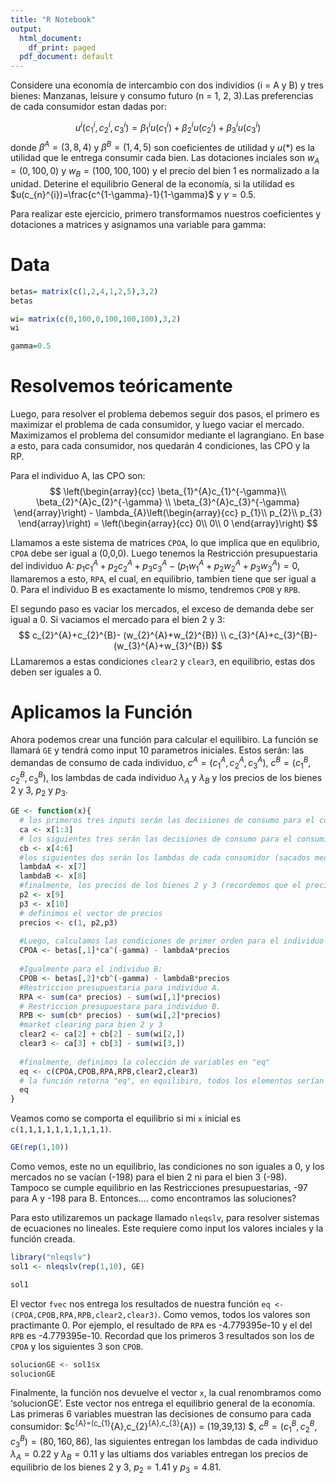---
title: "R Notebook"
output:
  html_document:
    df_print: paged
  pdf_document: default
---


Considere una economía de intercambio con dos individios (i = A y B) y tres bienes: Manzanas, leisure y consumo futuro (n = 1, 2, 3).Las preferencias de cada consumidor estan dadas por:

$$u^{i}(c_{1}^{i},c_{2}^{i},c_{3}^{i}) = \beta_{1}^{i}u(c_{1}^{i}) + \beta_{2}^{i}u(c_{2}^{i})+\beta_{3}^{i}u(c_{3}^{i})$$
donde $\beta^{A}=(3,8,4)$ y $\beta^{B}=(1,4,5)$ son coeficientes de utilidad y $u(*)$ es la utilidad que le entrega consumir cada bien. Las dotaciones inciales son $w_{A}=(0,100,0)$ y $w_{B}=(100,100,100)$ y el precio del bien 1 es normalizado a la unidad. Deterine el equilibrio General de la economía, si la utilidad es $u(c_{n}^{i})=\frac{c^{1-\gamma}-1}{1-\gamma}$ y $\gamma=0.5$.

Para realizar este ejercicio, primero transformamos nuestros coeficientes y dotaciones a matrices y asignamos una variable para gamma:

# Data
```{r matrices, echo=TRUE}
betas= matrix(c(1,2,4,1,2,5),3,2)
betas

wi= matrix(c(0,100,0,100,100,100),3,2)
wi

gamma=0.5

```

# Resolvemos teóricamente
Luego, para resolver el problema debemos seguir dos pasos, el primero es maximizar el problema de cada consumidor, y luego vaciar el mercado. Maximizamos el problema del consumidor mediante el lagrangiano. En base a esto, para cada consumidor, nos quedarán 4 condiciones, las CPO y la RP.

Para el individuo A, las CPO son:
$$
\left(\begin{array}{cc} 
 \beta_{1}^{A}c_{1}^{-\gamma}\\
\beta_{2}^{A}c_{2}^{-\gamma} \\
\beta_{3}^{A}c_{3}^{-\gamma}
\end{array}\right)
-
\lambda_{A}\left(\begin{array}{cc} 
p_{1}\\ 
p_{2}\\
p_{3}
\end{array}\right)
=
\left(\begin{array}{cc} 
0\\ 
0\\
0
\end{array}\right)
$$

Llamamos a este sistema de matrices `CPOA`, lo que implica que en equlibrio, `CPOA` debe ser igual a (0,0,0). Luego tenemos la Restricción presupuestaria del individuo A: $p_{1}c_{1}^{A}+p_{2}c_{2}^{A}+p_{3}c_{3}^{A}-(p_{1}w_{1}^{A}+p_{2}w_{2}^{A}+p_{3}w_{3}^{A})=0$, llamaremos a esto, `RPA`, el cual, en equilibrio, tambien tiene que ser igual a 0. Para el individuo B es exactamente lo mismo, tendremos `CPOB` y `RPB`.

El segundo paso es vaciar los mercados, el exceso de demanda debe ser igual a 0. Si vaciamos el mercado para el bien 2 y 3:
$$ c_{2}^{A}+c_{2}^{B}- (w_{2}^{A}+w_{2}^{B}) \\
c_{3}^{A}+c_{3}^{B}- (w_{3}^{A}+w_{3}^{B}) $$
LLamaremos a estas condiciones `clear2` y `clear3`, en equilibrio, estas dos deben ser iguales a 0.


# Aplicamos la Función
Ahora podemos crear una función para calcular el equilibiro. La función se llamará `GE` y tendrá como input 10 parametros iniciales. Estos serán: las demandas de consumo de cada individuo, $c^{A}=(c_{1}^{A},c_{2}^{A},c_{3}^{A})$, $c^{B}=(c_{1}^{B},c_{2}^{B},c_{3}^{B})$, los lambdas de cada individuo $\lambda_{A}$ y $\lambda_{B}$ y los precios de los bienes 2 y 3, $p_{2}$  y $p_{3}$.

```{r GE,echo=TRUE}
GE <- function(x){
  # los primeros tres inputs serán las decisiones de consumo para el consumidor A. ca es el vector (c1,c2,c3) para A.
  ca <- x[1:3]
  # los siguientes tres serán las decisiones de consumo para el consumidor B.
  cb <- x[4:6]
  #los siguientes dos serán los lambdas de cada consumidor (sacados mediante la maximización del lagrangiano)
  lambdaA <- x[7]
  lambdaB <- x[8]
  #finalmente, los precios de los bienes 2 y 3 (recordemos que el precio del bien 1 está normalizado a 1).
  p2 <- x[9]
  p3 <- x[10]
  # definimos el vector de precios
  precios <- c(1, p2,p3)
  
  #Luego, calculamos las condiciones de primer orden para el individuo A, como vimos anteriormente, nos dará un vector de 3 elementos. En equilibirio, deberían ser todos 0.
  CPOA <- betas[,1]*ca^(-gamma) - lambdaA*precios 
  
  #Igualmente para el individuo B:
  CPOB <- betas[,2]*cb^(-gamma) - lambdaB*precios
  #Restriccion presupuestaria para individuo A.
  RPA <- sum(ca* precios) - sum(wi[,1]*precios)
  # Restriccion presupuestara para individuo B.
  RPB <- sum(cb* precios) - sum(wi[,2]*precios)
  #market clearing para bien 2 y 3
  clear2 <- ca[2] + cb[2] - sum(wi[2,])
  clear3 <- ca[3] + cb[3] - sum(wi[3,])
  
  #finalmente, definimos la colección de variables en "eq"
  eq <- c(CPOA,CPOB,RPA,RPB,clear2,clear3)
  # la función retorna "eq", en equilibiro, todos los elementos serían 0 
  eq
}

```

Veamos como se comporta el equilibrio si mi `x` inicial es `c(1,1,1,1,1,1,1,1,1,1)`.

```{r eq1, echo=TRUE}
GE(rep(1,10))
```
Como vemos, este no un equilibrio, las condiciones no son iguales a 0, y los mercados no se vacían (-198) para el bien 2 ni para el bien 3 (-98). Tampoco se cumple equilibrio en las Restricciones presupuestarias, -97 para A y -198 para B. Entonces.... como encontramos las soluciones?

Para esto utilizaremos un package llamado `nleqslv`, para resolver sistemas de ecuaciones no lineales. Este requiere como input los valores inciales y la función creada.

```{r solving, echo=TRUE}
library("nleqslv")
sol1 <- nleqslv(rep(1,10), GE)

sol1
```

El vector `fvec` nos entrega los resultados de nuestra función `eq <-(CPOA,CPOB,RPA,RPB,clear2,clear3)`. Como vemos, todos los valores son practimante 0.  Por ejemplo, el resultado de `RPA` es -4.779395e-10 y el del `RPB` es -4.779395e-10. Recordad que los primeros 3 resultados son los de `CPOA` y los siguientes 3 son `CPOB`.


```{r x, echo=TRUE}
solucionGE <- sol1$x
solucionGE
```

Finalmente, la función nos devuelve  el vector `x`, la cual renombramos como 'solucionGE'. 
Este vector nos entrega el equilibrio general de la economía. Las primeras 6 variables muestran las decisiones de consumo para cada consumidor: $c^{A}=(c_{1}^{A},c_{2}^{A},c_{3}^{A}) = (19,39,13) $, $c^{B}=(c_{1}^{B},c_{2}^{B},c_{3}^{B})= (80, 160, 86)$, las siguientes entregan los lambdas de cada individuo $\lambda_{A}= 0.22$ y $\lambda_{B} = 0.11$ y las ultiams dos variables entregan los precios de equilibrio de los bienes 2 y 3, $p_{2}=  1.41$  y $p_{3}= 4.81$.







